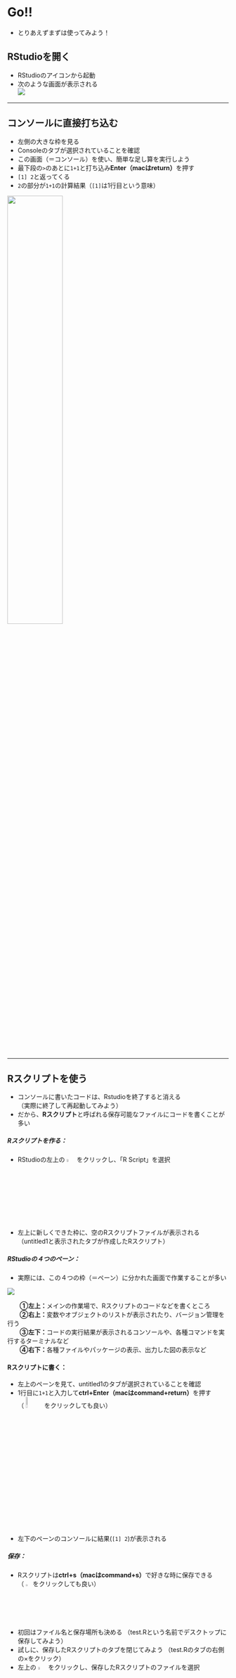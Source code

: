 # Go!! 

- とりあえずまずは使ってみよう！

## RStudioを開く

- RStudioのアイコンから起動
- 次のような画面が表示される  
![](./img/01_rstudio_start.png)  

---

## コンソールに直接打ち込む

- 左側の大きな枠を見る  
- Consoleのタブが選択されていることを確認
- この画面（＝コンソール）を使い、簡単な足し算を実行しよう
- 最下段の`>`のあとに`1+1`と打ち込み**Enter（macはreturn）**を押す
- `[1] 2`と返ってくる
- `2`の部分が`1+1`の計算結果（`[1]`は1行目という意味）

<div align="center">
<img src="./img/01_betauchi.png" width="50%">
</div>

---

## Rスクリプトを使う

- コンソールに書いたコードは、Rstudioを終了すると消える  
（実際に終了して再起動してみよう）  
- だから、**Rスクリプト**と呼ばれる保存可能なファイルにコードを書くことが多い

##### Rスクリプトを作る：{-}
- RStudioの左上の <img src="./img/01_create.png" width="4%"> 
をクリックし、「R Script」を選択
- 左上に新しくできた枠に、空のRスクリプトファイルが表示される  
（untitled1と表示されたタブが作成したRスクリプト）


##### RStudioの４つのペーン：{-}
- 実際には、この４つの枠（＝ペーン）に分かれた画面で作業することが多い

![](./img/01_rstudio_4pane.png)  
  
  　　**①左上：**メインの作業場で、Rスクリプトのコードなどを書くところ  
  　　**②右上：**変数やオブジェクトのリストが表示されたり、バージョン管理を行う  
  　　**③左下：**コードの実行結果が表示されるコンソールや、各種コマンドを実行するターミナルなど  
  　　**④右下：**各種ファイルやパッケージの表示、出力した図の表示など  

#### Rスクリプトに書く：{-}
- 左上のペーンを見て、untitled1のタブが選択されていることを確認
- 1行目に`1+1`と入力して**ctrl+Enter（macはcommand+return）**を押す  
 （ <img src="./img/01_run.png" width="8%"> をクリックしても良い）
- 左下のペーンのコンソールに結果(`[1] 2`)が表示される

##### 保存：{-}

- Rスクリプトは**ctrl+s（macはcommand+s）**で好きな時に保存できる  
（ <img src="./img/01_save.png" width="2.5%"> をクリックしても良い）
- 初回はファイル名と保存場所も決める
（test.Rという名前でデスクトップに保存してみよう）
- 試しに、保存したRスクリプトのタブを閉じてみよう
（test.Rのタブの右側の×をクリック）
- 左上の <img src="./img/01_open.png" width="4%"> をクリックし、保存したRスクリプトのファイルを選択   
（つまり、デスクトップにあるtest.Rを選択）
- Rスクリプトが先ほど保存した状態で開く 
  
##### さらに書く！：{-}  

- 続けて、簡単な引き算を実行しよう
- 2行目に`5-2`と入力する
- 2行目にカーソルを合わせて**ctrl+Enter**を押す
- 2行目の計算結果(`[1] 3`)が表示される
- 1行目にカーソルを合わせて**ctrl+Enter**を押す
- 1行目の計算結果(`[1] 2`)が表示される
- つまり、実行したい行にカーソルを合わせて**ctrl+Enter**を押せば良い
- 全ての行を一括で実行したいなら**ctrl+shift+Enter（macはcommand+shift+return）**
- 一部分だけ実行したいなら、下図のように実行したい行だけ選択して**ctrl+Enter**  
  
<div align="center">
<img src="./img/01_ichibu.png" width="10%">
</div>  
  
##### Rスクリプトを使うメリット：{-}
1. コードが保存できる（毎回書き直さなくて良い！）
1. 長く複雑なコードを書いたり、管理するのが楽  
1. 他の人に配布できる（分析を再現してもらいやすい）  
などなど...

---

## プロジェクト管理  
  
- 研究プロジェクトが進むと、ひとつのRスクリプトだけでは管理しきれなくなる
- **プロジェクト**を使えば、複数のRスクリプトや関連データなどを一つのフォルダにまとめて効率よく管理できる

##### プロジェクトの作成： {-}

- 左上の <img src="./img/01_project1.png" width="3%"> をクリックし、「New Directry」→「New Project」の順に選択  
- 次の画面で<u>①プロジェクト名</u>と、その<u>②作成場所</u>を指定して<u>③「Create Project」</u>  
  
<div align="center">
<img src="./img/01_project2.png" width="45%">
</div>  

- 指定した場所に、指定したプロジェクト名のフォルダができているのを確認しよう
- そのフォルダの中に`プロジェクト名.Rproj`というファイルができているのを確認しよう
- 以下は、macで`Document`フォルダ内に`sugoi_project`というプロジェクトを作った例  
  
<div align="center">
<img src="./img/01_project3.png" width="45%">
</div>  
  
- 初めはご利益がわかりにくいが、研究プロジェクトごとにプロジェクトを作るクセをつけよう
- そして、次の心得に従い、プロジェクト上で作業をするようにしよう！

1. 毎回`プロジェクト名.Rproj`をダブルクリックしてRstudioを起動
1. 関連するファイルはプロジェクト名のフォルダにまとめて一元管理  


## 演習問題
- 自分の好きな場所に`zemi`という名前のプロジェクトを作る
- 指定した場所に`zemi`というフォルダができているのを確認する
- フォルダの中に`zemi.Rproj`というファイルが出来ているのを確認
  
<br>
**※ 今後は、この`zemi`プロジェクトで作業していることを前提に解説する**
